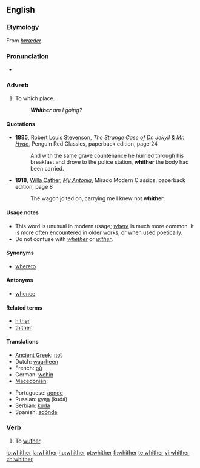 ==English==

===Etymology===
From {{etyl|ang}} ''[[hwæder]]''.

===Pronunciation===
* {{audio|en-us-whither.ogg|Audio (US)}}
*: {{rhymes|ɪðə(r)}}

===Adverb===
{{en-adv|-}}

# {{archaic|quaint}} To which place.
#: '''''Whither''' am I going?''

====Quotations====
* '''1885''', [[w:Robert Louis Stevenson|Robert Louis Stevenson]], ''[[w:The Strange Case of Dr. Jekyll & Mr. Hyde|The Strange Case of Dr. Jekyll & Mr. Hyde]]'', Penguin Red Classics, paperback edition, page 24
*: And with the same grave countenance he hurried through his breakfast and drove to the police station, '''whither''' the body had been carried.
* '''1918''', [[w:Willa Cather|Willa Cather]], ''[[w:My Antonia|My Antonia]]'', Mirado Modern Classics, paperback edition, page 8
*: The wagon jolted on, carrying me I knew not '''whither'''.

====Usage notes====
* This word is unusual in modern usage; ''[[where]]'' is much more common. It is more often encountered in older works, or when used poetically.
* Do not confuse with ''[[whether]]'' or ''[[wither]]''.

====Synonyms====
* [[whereto]]

====Antonyms====
* [[whence]]

====Related terms====
* [[hither]]
* [[thither]]

====Translations====
{{trans-top|to which place}}
* [[Ancient Greek]]: [[ποῖ]]
* Dutch: [[waarheen]]
* French: [[où]]
* German: [[wohin]]
* [[Macedonian]]: {{t|mk|каде|tr=káde|sc=Cyrl}}
{{trans-mid}}
* Portuguese: [[aonde]]
* Russian: [[куда]] (kudá)
* Serbian: [[kuda]]
* Spanish: [[adónde]]
{{trans-bottom}}

===Verb===
{{en-verb}}

# {{intransitive|obsolete|dialectal}} To [[wuther]].

[[io:whither]]
[[la:whither]]
[[hu:whither]]
[[pt:whither]]
[[fi:whither]]
[[te:whither]]
[[vi:whither]]
[[zh:whither]]